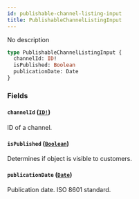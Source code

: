 ```yaml
---
id: publishable-channel-listing-input
title: PublishableChannelListingInput
---
```


No description

```graphql
type PublishableChannelListingInput {
  channelId: ID!
  isPublished: Boolean
  publicationDate: Date
}
```

### Fields

#### `channelId` ([`ID!`](/docs/developer/api-reference/scalars/id))

ID of a channel.

#### `isPublished` ([`Boolean`](/docs/developer/api-reference/scalars/boolean))

Determines if object is visible to customers.

#### `publicationDate` ([`Date`](/docs/developer/api-reference/scalars/date))

Publication date. ISO 8601 standard.
